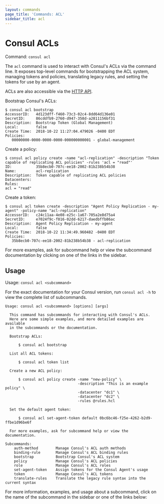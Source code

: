 ```yaml
---
layout: commands
page_title: 'Commands: ACL'
sidebar_title: acl
---
```


# Consul ACLs

Command: `consul acl`

The `acl` command is used to interact with Consul's ACLs via the command
line. It exposes top-level commands for bootstrapping the ACL system,
managing tokens and policies, translating legacy rules, and setting the
tokens for use by an agent.

ACLs are also accessible via the [HTTP API](/api/acl/acl).

Bootstrap Consul's ACLs:

```shell-session
$ consul acl bootstrap
AccessorID:   4d123dff-f460-73c3-02c4-8dd64d136e01
SecretID:     86cddfb9-2760-d947-358d-a2811156bf31
Description:  Bootstrap Token (Global Management)
Local:        false
Create Time:  2018-10-22 11:27:04.479026 -0400 EDT
Policies:
   00000000-0000-0000-0000-000000000001 - global-management
```

Create a policy:

```shell-session
$ consul acl policy create -name "acl-replication" -description "Token capable of replicating ACL policies" -rules 'acl = "read"'
ID:           35b8ecb0-707c-ee18-2002-81b238b54b38
Name:         acl-replication
Description:  Token capable of replicating ACL policies
Datacenters:
Rules:
acl = "read"
```

Create a token:

```shell-session
$ consul acl token create -description "Agent Policy Replication - my-agent" -policy-name "acl-replication"
AccessorID:   c24c11aa-4e08-e25c-1a67-705a2e8d75a4
SecretID:     e7024f9c-f016-02dd-6217-daedbffb86ac
Description:  Agent Policy Replication - my-agent
Local:        false
Create Time:  2018-10-22 11:34:49.960482 -0400 EDT
Policies:
   35b8ecb0-707c-ee18-2002-81b238b54b38 - acl-replication
```

For more examples, ask for subcommand help or view the subcommand documentation
by clicking on one of the links in the sidebar.

## Usage

Usage: `consul acl <subcommand>`

For the exact documentation for your Consul version, run `consul acl -h` to
view the complete list of subcommands.

```text
Usage: consul acl <subcommand> [options] [args]

  This command has subcommands for interacting with Consul's ACLs.
  Here are some simple examples, and more detailed examples are available
  in the subcommands or the documentation.

  Bootstrap ACLs:

      $ consul acl bootstrap

  List all ACL tokens:

      $ consul acl token list

  Create a new ACL policy:

      $ consul acl policy create -name "new-policy" \
                                 -description "This is an example policy" \
                                 -datacenter "dc1" \
                                 -datacenter "dc2" \
                                 -rules @rules.hcl

  Set the default agent token:

      $ consul acl set-agent-token default 0bc6bc46-f25e-4262-b2d9-ffbe1d96be6f

  For more examples, ask for subcommand help or view the documentation.

Subcommands:
    auth-method        Manage Consul's ACL auth methods
    binding-rule       Manage Consul's ACL binding rules
    bootstrap          Bootstrap Consul's ACL system
    policy             Manage Consul's ACL policies
    role               Manage Consul's ACL roles
    set-agent-token    Assign tokens for the Consul Agent's usage
    token              Manage Consul's ACL tokens
    translate-rules    Translate the legacy rule syntax into the current syntax

```

For more information, examples, and usage about a subcommand, click on the name
of the subcommand in the sidebar or one of the links below:

